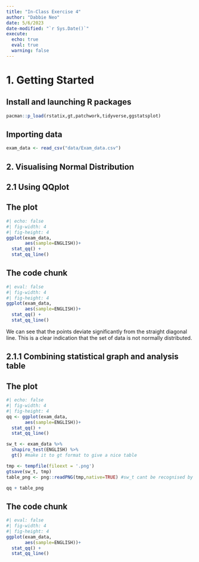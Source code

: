 ```yaml
---
title: "In-Class Exercise 4"
author: "Dabbie Neo"
date: 5/6/2023
date-modified: "`r Sys.Date()`"
execute: 
  echo: true
  eval: true
  warning: false 
---
```


# 1. Getting Started

## Install and launching R packages

```r
pacman::p_load(rstatix,gt,patchwork,tidyverse,ggstatsplot)
```

## Importing data

```r
exam_data <- read_csv("data/Exam_data.csv")
```

## 2. Visualising Normal Distribution

## 2.1 Using QQplot

::: panel-tabset
## The plot

```r
#| echo: false
#| fig-width: 4
#| fig-height: 4
ggplot(exam_data,
       aes(sample=ENGLISH))+
  stat_qq() +
  stat_qq_line()
```

## The code chunk

```r
#| eval: false
#| fig-width: 4
#| fig-height: 4
ggplot(exam_data,
       aes(sample=ENGLISH))+
  stat_qq() +
  stat_qq_line()
```
:::

::: callout-note
We can see that the points deviate significantly from the straight diagonal line. This is a clear indication that the set of data is not normally distributed.
:::

## 2.1.1 Combining statistical graph and analysis table

::: panel-tabset
## The plot

```r
#| echo: false
#| fig-width: 4
#| fig-height: 4
qq <- ggplot(exam_data,
       aes(sample=ENGLISH))+
  stat_qq() +
  stat_qq_line()

sw_t <- exam_data %>%
  shapiro_test(ENGLISH) %>%
  gt() #make it to gt format to give a nice table

tmp <- tempfile(fileext = '.png')
gtsave(sw_t, tmp)
table_png <- png::readPNG(tmp,native=TRUE) #sw_t cant be recognised by patchwork so change it to png

qq + table_png
```

## The code chunk

```r
#| eval: false
#| fig-width: 4
#| fig-height: 4
ggplot(exam_data,
       aes(sample=ENGLISH))+
  stat_qq() +
  stat_qq_line()
```
:::
